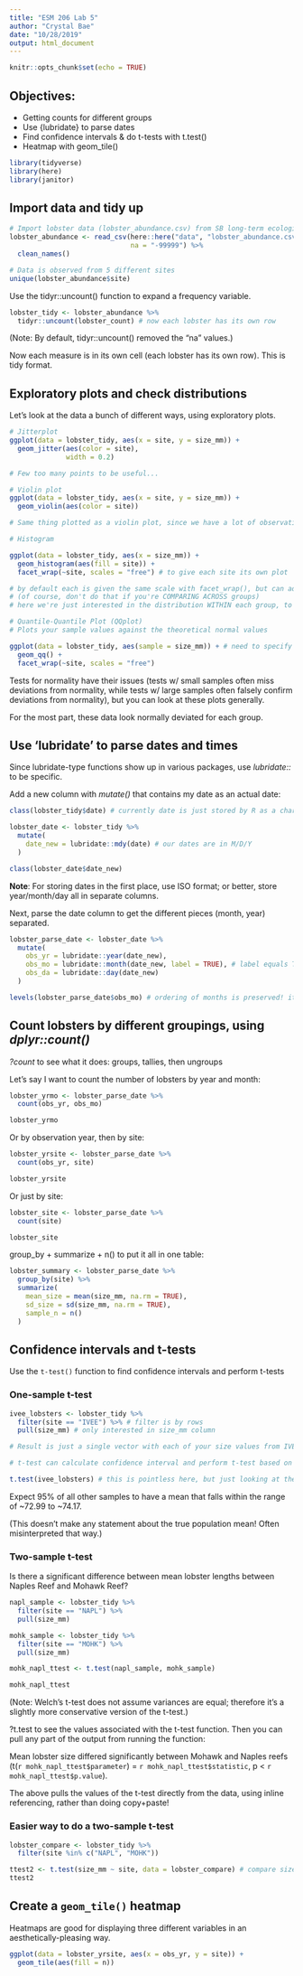 ```yaml
---
title: "ESM 206 Lab 5"
author: "Crystal Bae"
date: "10/28/2019"
output: html_document
---
```


```r
knitr::opts_chunk$set(echo = TRUE)
```

## Objectives:

- Getting counts for different groups
- Use {lubridate} to parse dates
- Find confidence intervals & do t-tests with t.test()
- Heatmap with geom_tile()

```r
library(tidyverse)
library(here)
library(janitor)
```


## Import data and tidy up

```r
# Import lobster data (lobster_abundance.csv) from SB long-term ecological survey
lobster_abundance <- read_csv(here::here("data", "lobster_abundance.csv"),
                              na = "-99999") %>% 
  clean_names()

# Data is observed from 5 different sites
unique(lobster_abundance$site)
```

Use the tidyr::uncount() function to expand a frequency variable.

```r
lobster_tidy <- lobster_abundance %>% 
  tidyr::uncount(lobster_count) # now each lobster has its own row
```

(Note: By default, tidyr::uncount() removed the "na" values.)

Now each measure is in its own cell (each lobster has its own row). This is tidy format.


## Exploratory plots and check distributions

Let's look at the data a bunch of different ways, using exploratory plots.

```r
# Jitterplot
ggplot(data = lobster_tidy, aes(x = site, y = size_mm)) +
  geom_jitter(aes(color = site),
              width = 0.2)

# Few too many points to be useful...
```

```r
# Violin plot
ggplot(data = lobster_tidy, aes(x = site, y = size_mm)) +
  geom_violin(aes(color = site))

# Same thing plotted as a violin plot, since we have a lot of observations.
```

```r
# Histogram

ggplot(data = lobster_tidy, aes(x = size_mm)) +
  geom_histogram(aes(fill = site)) +
  facet_wrap(~site, scales = "free") # to give each site its own plot

# by default each is given the same scale with facet_wrap(), but can add scales = "free" to give each own scale
# (of course, don't do that if you're COMPARING ACROSS groups)
# here we're just interested in the distribution WITHIN each group, to assess normality
```

```r
# Quantile-Quantile Plot (QQplot)
# Plots your sample values against the theoretical normal values

ggplot(data = lobster_tidy, aes(sample = size_mm)) + # need to specify which is the sample
  geom_qq() +
  facet_wrap(~site, scales = "free")
```

Tests for normality have their issues (tests w/ small samples often miss deviations from normality, while tests w/ large samples often falsely confirm deviations from normality), but you can look at these plots generally.

For the most part, these data look normally deviated for each group.


## Use 'lubridate' to parse dates and times

Since lubridate-type functions show up in various packages, use *lubridate::* to be specific.

Add a new column with *mutate()* that contains my date as an actual date:

```r
class(lobster_tidy$date) # currently date is just stored by R as a character column

lobster_date <- lobster_tidy %>% 
  mutate(
    date_new = lubridate::mdy(date) # our dates are in M/D/Y
  )

class(lobster_date$date_new)
```

**Note**: For storing dates in the first place, use ISO format; or better, store year/month/day all in separate columns.

Next, parse the date column to get the different pieces (month, year) separated.

```r
lobster_parse_date <- lobster_date %>% 
  mutate(
    obs_yr = lubridate::year(date_new),
    obs_mo = lubridate::month(date_new, label = TRUE), # label equals TRUE if you want it written out rather than the number
    obs_da = lubridate::day(date_new)
  )

levels(lobster_parse_date$obs_mo) # ordering of months is preserved! it's stored as an ordered factor
```


## Count lobsters by different groupings, using *dplyr::count()*

*?count* to see what it does: groups, tallies, then ungroups

Let's say I want to count the number of lobsters by year and month:

```r
lobster_yrmo <- lobster_parse_date %>% 
  count(obs_yr, obs_mo)

lobster_yrmo
```

Or by observation year, then by site:

```r
lobster_yrsite <- lobster_parse_date %>% 
  count(obs_yr, site)

lobster_yrsite
```

Or just by site:

```r
lobster_site <- lobster_parse_date %>% 
  count(site)

lobster_site
```

group_by + summarize + n() to put it all in one table:

```r
lobster_summary <- lobster_parse_date %>% 
  group_by(site) %>% 
  summarize(
    mean_size = mean(size_mm, na.rm = TRUE),
    sd_size = sd(size_mm, na.rm = TRUE),
    sample_n = n()
  )
```


## Confidence intervals and t-tests

Use the `t-test()` function to find confidence intervals and perform t-tests

### One-sample t-test

```r
ivee_lobsters <- lobster_tidy %>% 
  filter(site == "IVEE") %>% # filter is by rows
  pull(size_mm) # only interested in size_mm column

# Result is just a single vector with each of your size values from IVEE site; but can also call a single column directly

# t-test can calculate confidence interval and perform t-test based on what you give it (1 vector = 1-sample t-test)

t.test(ivee_lobsters) # this is pointless here, but just looking at the confidence interval for the mean
```

Expect 95% of all other samples to have a mean that falls within the range of ~72.99 to ~74.17.

(This doesn't make any statement about the true population mean! Often misinterpreted that way.)

### Two-sample t-test

Is there a significant difference between mean lobster lengths between Naples Reef and Mohawk Reef?

```r
napl_sample <- lobster_tidy %>% 
  filter(site == "NAPL") %>% 
  pull(size_mm)

mohk_sample <- lobster_tidy %>% 
  filter(site == "MOHK") %>% 
  pull(size_mm)

mohk_napl_ttest <- t.test(napl_sample, mohk_sample)

mohk_napl_ttest
```

(Note: Welch's t-test does not assume variances are equal; therefore it's a slightly more conservative version of the t-test.)

?t.test to see the values associated with the t-test function. Then you can pull any part of the output from running the function:

Mean lobster size differed significantly between Mohawk and Naples reefs (t(`r mohk_napl_ttest$parameter`) = `r mohk_napl_ttest$statistic`, p < `r mohk_napl_ttest$p.value`).

The above pulls the values of the t-test directly from the data, using inline referencing, rather than doing copy+paste!


### Easier way to do a two-sample t-test

```r
lobster_compare <- lobster_tidy %>% 
  filter(site %in% c("NAPL", "MOHK"))

ttest2 <- t.test(size_mm ~ site, data = lobster_compare) # compare size_mm variable separated by site (only up to 2!)
ttest2
```


## Create a `geom_tile()` heatmap

Heatmaps are good for displaying three different variables in an aesthetically-pleasing way.

```r
ggplot(data = lobster_yrsite, aes(x = obs_yr, y = site)) + 
  geom_tile(aes(fill = n))

```


